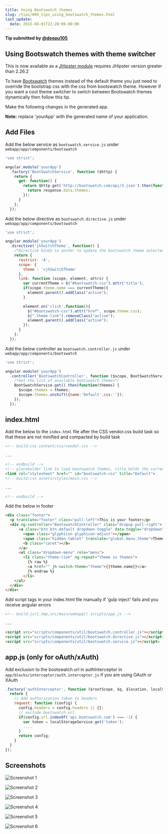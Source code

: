 ```yaml
---
title: Using Bootswatch themes
slug: /tips/009_tips_using_bootswatch_themes.html
last_update:
  date: 2015-08-01T22:28:00-00:00
---
```


__Tip submitted by [@deepu105](https://github.com/deepu105)__


## Using Bootswatch themes with theme switcher

This is now available as a [JHipster module](https://github.com/deepu105/generator-jhipster-bootswatch) requires JHipster version greater than 2.26.2

To have [Bootswatch](https://bootswatch.com/) themes instead of the default theme you just need to override the bootstrap css with the css from bootswatch theme. However if you want a cool theme switcher to switch between Bootswatch themes dynamically then follow this tip.

Make the following changes in the generated app.

**Note:** replace 'yourApp' with the generated name of your application.


## Add Files

Add the below service as `bootswatch.service.js` under `webapp/app/components/bootswatch`

```js
'use strict';

angular.module('yourApp')
  .factory('BootSwatchService', function ($http) {
    return {
      get: function() {
        return $http.get('http://bootswatch.com/api/3.json').then(function (response) {
          return response.data.themes;
        });
      }
    };
  });
```

Add the below directive as `bootswatch.directive.js` under `webapp/app/components/bootswatch`

```js
'use strict';

angular.module('yourApp')
  .directive('jhSwitchTheme', function() {
    /*Directive binds to anchor to update the bootswatch theme selected*/
    return {
      restrict: 'A',
      scope: {
        theme : '=jhSwitchTheme'
      },
      link: function (scope, element, attrs) {
        var currentTheme = $("#bootswatch-css").attr('title');
        if(scope.theme.name === currentTheme){
          element.parent().addClass("active");
        }

        element.on('click',function(){
          $("#bootswatch-css").attr("href", scope.theme.css);
          $(".theme-link").removeClass("active");
          element.parent().addClass("active");
        });
      }
    };
  });
```

Add the below controller as `bootswatch.controller.js` under `webapp/app/components/bootswatch`

```js
'use strict';

angular.module('yourApp')
  .controller('BootswatchController', function ($scope, BootSwatchService) {
    /*Get the list of available bootswatch themes*/
    BootSwatchService.get().then(function(themes) {
      $scope.themes = themes;
      $scope.themes.unshift({name:'Default',css:''});
    });
  });
```


## index.html

Add the below to the `index.html` file after the CSS vendor.css build task so that these are not minified and compacted by build task

```html
<!-- build:css content/css/vendor.css -->

...

<!-- endbuild -->
<!-- placeholder link to load bootswatch themes, title holds the current applied theme name-->
<link rel="stylesheet" href="" id="bootswatch-css" title="Default">
<!-- build:css assets/styles/main.css -->

...

<!-- endbuild -->
```

Add the below in footer

```html
<div class="footer">
  <p translate="footer" class="pull-left">This is your footer</p>
  <div ng-controller="BootswatchController" class="dropup pull-right">
      <a class="btn btn-default dropdown-toggle" data-toggle="dropdown">
        <span class="glyphicon glyphicon-adjust"></span>
        <span class="hidden-tablet" translate="global.menu.theme">Theme</span>
        <b class="caret"></b>
      </a>
      <ul class="dropdown-menu" role="menu">
        <li class="theme-link" ng-repeat="theme in themes">
          {% raw %}
          <a href="" jh-switch-theme="theme">{{theme.name}}</a>
          {% endraw %}
        </li>
    </ul>
  </div>
</div>
```

Add script tags in your index.html file manually if 'gulp inject' fails and you receive angular errors

```html
<!-- build:js({.tmp,src/main/webapp}) scripts/app.js -->

...

<script src="scripts/components/util/bootswatch.controller.js"></script>
<script src="scripts/components/util/bootswatch.directive.js"></script>
<script src="scripts/components/util/bootswatch.service.js"></script>
```


## app.js (only for oAuth/xAuth)

Add exclusion to the bootswatch url in authInterceptor in `app/blocks/interceptor/auth.interceptor.js` if you are using OAuth or XAuth

```js
.factory('authInterceptor', function ($rootScope, $q, $location, localStorageService) {
  return {
    // Add authorization token to headers
    request: function (config) {
      config.headers = config.headers || {};
      // exclude bootswatch url
      if(config.url.indexOf('api.bootswatch.com') === -1) {
        var token = localStorageService.get('token');
        ....
      }
      return config;
    }
  }
});
```


## Screenshots

![Screenshot 1](/images/009_tips_using_bootswatch_themes_01.png)

![Screenshot 2](/images/009_tips_using_bootswatch_themes_02.png)

![Screenshot 3](/images/009_tips_using_bootswatch_themes_03.png)

![Screenshot 4](/images/009_tips_using_bootswatch_themes_04.png)

![Screenshot 5](/images/009_tips_using_bootswatch_themes_05.png)

![Screenshot 6](/images/009_tips_using_bootswatch_themes_06.png)
